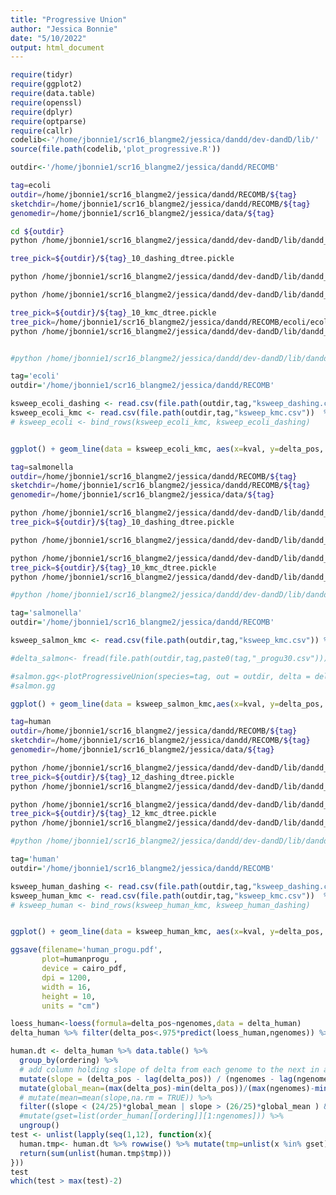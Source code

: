 ```yaml
---
title: "Progressive Union"
author: "Jessica Bonnie"
date: "5/10/2022"
output: html_document
---
```


```r

require(tidyr)
require(ggplot2)
require(data.table)
require(openssl)
require(dplyr)
require(optparse)
require(callr)
codelib<-'/home/jbonnie1/scr16_blangme2/jessica/dandd/dev-dandD/lib/'
source(file.path(codelib,'plot_progressive.R'))

outdir<-'/home/jbonnie1/scr16_blangme2/jessica/dandd/RECOMB'

```


```bash
tag=ecoli
outdir=/home/jbonnie1/scr16_blangme2/jessica/dandd/RECOMB/${tag}
sketchdir=/home/jbonnie1/scr16_blangme2/jessica/dandd/RECOMB/${tag}
genomedir=/home/jbonnie1/scr16_blangme2/jessica/data/${tag}

cd ${outdir}
python /home/jbonnie1/scr16_blangme2/jessica/dandd/dev-dandD/lib/dandd_cmd.py tree -s ${tag} -o ${outdir} -k 14 --datadir ${genomedir} --registers 30

tree_pick=${outdir}/${tag}_10_dashing_dtree.pickle

python /home/jbonnie1/scr16_blangme2/jessica/dandd/dev-dandD/lib/dandd_cmd.py info -d ${tree_pick} -o ${outdir}/ksweep_dashing.csv --mink 2 --maxk 32

python /home/jbonnie1/scr16_blangme2/jessica/dandd/dev-dandD/lib/dandd_cmd.py tree -s ${tag} -o ${outdir} -k 14 --datadir ${genomedir} --exact

tree_pick=${outdir}/${tag}_10_kmc_dtree.pickle
tree_pick=/home/jbonnie1/scr16_blangme2/jessica/dandd/RECOMB/ecoli/ecoli_10_kmc_dtree.pickle
python /home/jbonnie1/scr16_blangme2/jessica/dandd/dev-dandD/lib/dandd_cmd.py info -d ${tree_pick} -o ${outdir}/ksweep_kmc.csv --mink 2 --maxk 50


#python /home/jbonnie1/scr16_blangme2/jessica/dandd/dev-dandD/lib/dandd_cmd.py progressive -d ${tree_pick}  -n 30 -o ${outdir}/${tag}_progu30.csv
```


```r
tag='ecoli'
outdir='/home/jbonnie1/scr16_blangme2/jessica/dandd/RECOMB'

ksweep_ecoli_dashing <- read.csv(file.path(outdir,tag,"ksweep_dashing.csv")) %>% mutate(tool="dashing") %>% filter(ngen==max(ngen))
ksweep_ecoli_kmc <- read.csv(file.path(outdir,tag,"ksweep_kmc.csv"))  %>% mutate(tool="kmc") %>% filter(ngen==max(ngen))
# ksweep_ecoli <- bind_rows(ksweep_ecoli_kmc, ksweep_ecoli_dashing) 


ggplot() + geom_line(data = ksweep_ecoli_kmc, aes(x=kval, y=delta_pos, color="ecoli"))

```



```bash
tag=salmonella
outdir=/home/jbonnie1/scr16_blangme2/jessica/dandd/RECOMB/${tag}
sketchdir=/home/jbonnie1/scr16_blangme2/jessica/dandd/RECOMB/${tag}
genomedir=/home/jbonnie1/scr16_blangme2/jessica/data/${tag}

python /home/jbonnie1/scr16_blangme2/jessica/dandd/dev-dandD/lib/dandd_cmd.py tree -s ${tag} -o ${outdir} -k 14 --datadir ${genomedir}
tree_pick=${outdir}/${tag}_10_dashing_dtree.pickle

python /home/jbonnie1/scr16_blangme2/jessica/dandd/dev-dandD/lib/dandd_cmd.py info -d ${tree_pick} -o ${outdir}/ksweep.csv --mink 2 --maxk 32

python /home/jbonnie1/scr16_blangme2/jessica/dandd/dev-dandD/lib/dandd_cmd.py tree -s ${tag} -o ${outdir} -k 14 --datadir ${genomedir} --exact
tree_pick=${outdir}/${tag}_10_kmc_dtree.pickle
python /home/jbonnie1/scr16_blangme2/jessica/dandd/dev-dandD/lib/dandd_cmd.py info -d ${tree_pick} -o ${outdir}/ksweep.csv --mink 2 --maxk 50

#python /home/jbonnie1/scr16_blangme2/jessica/dandd/dev-dandD/lib/dandd_cmd.py progressive -d ${tree_pick}  -n 30 -o ${outdir}/${tag}_progu30.csv
```


```r
tag='salmonella'
outdir='/home/jbonnie1/scr16_blangme2/jessica/dandd/RECOMB'

ksweep_salmon_kmc <- read.csv(file.path(outdir,tag,"ksweep_kmc.csv")) %>% filter(ngen==max(ngen))

#delta_salmon<- fread(file.path(outdir,tag,paste0(tag,"_progu30.csv"))) %>% rename(delta_pos=delta, ngenomes=ngen)

#salmon.gg<-plotProgressiveUnion(species=tag, out = outdir, delta = delta_salmon, nshow=5)
#salmon.gg

ggplot() + geom_line(data = ksweep_salmon_kmc,aes(x=kval, y=delta_pos, color="salmonella")) + geom_line(data = ksweep_ecoli_dashing, aes(x=kval, y=delta_pos, color="ecoli"))

```



```bash
tag=human
outdir=/home/jbonnie1/scr16_blangme2/jessica/dandd/RECOMB/${tag}
sketchdir=/home/jbonnie1/scr16_blangme2/jessica/dandd/RECOMB/${tag}
genomedir=/home/jbonnie1/scr16_blangme2/jessica/data/${tag}

python /home/jbonnie1/scr16_blangme2/jessica/dandd/dev-dandD/lib/dandd_cmd.py tree -s ${tag} -o ${outdir} -k 18 --datadir ${genomedir}
tree_pick=${outdir}/${tag}_12_dashing_dtree.pickle
python /home/jbonnie1/scr16_blangme2/jessica/dandd/dev-dandD/lib/dandd_cmd.py info -d ${tree_pick} -o ${outdir}/ksweep_dashing.csv --mink 2 --maxk 32

python /home/jbonnie1/scr16_blangme2/jessica/dandd/dev-dandD/lib/dandd_cmd.py tree -s ${tag} -o ${outdir} -k 18 --datadir ${genomedir} --exact
tree_pick=${outdir}/${tag}_12_kmc_dtree.pickle
python /home/jbonnie1/scr16_blangme2/jessica/dandd/dev-dandD/lib/dandd_cmd.py info -d ${tree_pick} -o ${outdir}/ksweep_kmc.csv --mink 2 --maxk 50

#python /home/jbonnie1/scr16_blangme2/jessica/dandd/dev-dandD/lib/dandd_cmd.py progressive -d ${tree_pick}  -n 30 -o ${outdir}/${tag}_progu30.csv
```



```r
tag='human'
outdir='/home/jbonnie1/scr16_blangme2/jessica/dandd/RECOMB'

ksweep_human_dashing <- read.csv(file.path(outdir,tag,"ksweep_dashing.csv")) %>% mutate(tool="dashing") %>% filter(ngen==max(ngen))
ksweep_human_kmc <- read.csv(file.path(outdir,tag,"ksweep_kmc.csv"))  %>% mutate(tool="kmc") %>% filter(ngen==max(ngen))
# ksweep_human <- bind_rows(ksweep_human_kmc, ksweep_human_dashing) 


ggplot() + geom_line(data = ksweep_human_kmc, aes(x=kval, y=delta_pos, color="human"))

ggsave(filename='human_progu.pdf',
       plot=humanprogu ,
       device = cairo_pdf, 
       dpi = 1200, 
       width = 16,
       height = 10, 
       units = "cm")

```






```r

loess_human<-loess(formula=delta_pos~ngenomes,data = delta_human)
delta_human %>% filter(delta_pos<.975*predict(loess_human,ngenomes)) %>% View()

human.dt <- delta_human %>% data.table() %>%
  group_by(ordering) %>% 
  # add column holding slope of delta from each genome to the next in an ordering
  mutate(slope = (delta_pos - lag(delta_pos)) / (ngenomes - lag(ngenomes))) %>% 
  mutate(global_mean=(max(delta_pos)-min(delta_pos))/(max(ngenomes)-min(ngenomes))) %>%
  # mutate(mean=mean(slope,na.rm = TRUE)) %>%
  filter((slope < (24/25)*global_mean | slope > (26/25)*global_mean ) & slope !=0) %>%
  #mutate(gset=list(order_human[[ordering]][1:ngenomes])) %>%
  ungroup() 
test <- unlist(lapply(seq(1,12), function(x){
  human.tmp<- human.dt %>% rowwise() %>% mutate(tmp=unlist(x %in% gset))
  return(sum(unlist(human.tmp$tmp)))
}))
test
which(test > max(test)-2)


```